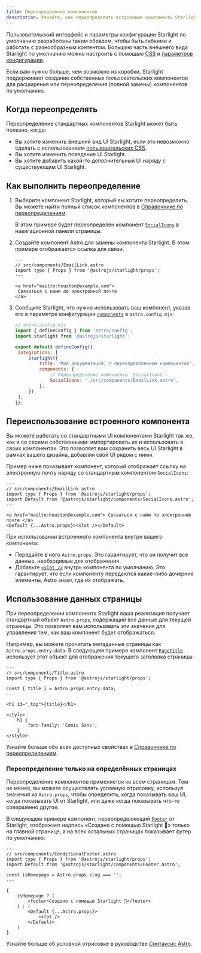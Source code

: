 ```yaml
---
title: Переопределение компонентов
description: Узнайте, как переопределить встроенные компоненты Starlight, чтобы добавить пользовательские элементы в UI вашего сайта документации.
---
```



Пользовательский интерфейс и параметры конфигурации Starlight по умолчанию разработаны таким образом, чтобы быть гибкими и работать с разнообразным контентом. Большую часть внешнего вида Starlight по умолчанию можно настроить с помощью [CSS](/ru/guides/css-and-tailwind/) и [параметров конфигурации](/ru/guides/customization/).

Если вам нужно больше, чем возможно из коробки, Starlight поддерживает создание собственных пользовательских компонентов для расширения или переопределения (полной замены) компонентов по умолчанию.

## Когда переопределять

Переопределение стандартных компонентов Starlight может быть полезно, когда:

- Вы хотите изменить внешний вид UI Starlight, если это невозможно сделать с использованием [пользовательских CSS](/ru/guides/css-and-tailwind/).
- Вы хотите изменить поведение UI Starlight.
- Вы хотите добавить какой-то дополнительный UI наряду с существующим UI Starlight.

## Как выполнить переопределение

<Steps>

1. Выберите компонент Starlight, который вы хотите переопределить.
   Вы можете найти полный список компонентов в [Справочнике по переопределениям](/ru/reference/overrides/).

   В этом примере будет переопределён компонент [`SocialIcons`](/ru/reference/overrides/#socialicons) в навигационной панели страницы.

2. Создайте компонент Astro для замены компонента Starlight.
   В этом примере отображается ссылка для связи.

   ```astro
   ---
   // src/components/EmailLink.astro
   import type { Props } from '@astrojs/starlight/props';
   ---

   <a href="mailto:houston@example.com">
   	Связаться с нами по электронной почте
   </a>
   ```

3. Сообщите Starlight, что нужно использовать ваш компонент, указав его в параметре конфигурации [`components`](/ru/reference/configuration/#components) в `astro.config.mjs`:

   ```js {9-12}
   // astro.config.mjs
   import { defineConfig } from 'astro/config';
   import starlight from '@astrojs/starlight';

   export default defineConfig({
   	integrations: [
   		starlight({
   			title: 'Моя документация, с переопределением компонентов',
   			components: {
   				// Переопределение компонента `SocialIcons`.
   				SocialIcons: './src/components/EmailLink.astro',
   			},
   		}),
   	],
   });
   ```

</Steps>

## Переиспользование встроенного компонента

Вы можете работать со стандартными UI компонентами Starlight так же, как и со своими собственными: импортировать их и использовать в своих компонентах. Это позволяет вам сохранить весь UI Starlight в рамках вашего дизайна, добавляя свой UI рядом с ними.

Пример ниже показывает компонент, который отображает ссылку на электронную почту наряду со стандартным компонентом `SocialIcons`:

```astro {4,8}
---
// src/components/EmailLink.astro
import type { Props } from '@astrojs/starlight/props';
import Default from '@astrojs/starlight/components/SocialIcons.astro';
---

<a href="mailto:houston@example.com"> Связаться с нами по электронной почте </a>
<Default {...Astro.props}><slot /></Default>
```

При использовании встроенного компонента внутри вашего компонента:

- Передайте в него `Astro.props`. Это гарантирует, что он получит все данные, необходимые для отображения.
- Добавьте [`<slot />`](https://docs.astro.build/ru/core-concepts/astro-components/#slots) внутрь компонента по умолчанию. Это гарантирует, что если компоненту передаются какие-либо дочерние элементы, Astro знает, где их отображать.

## Использование данных страницы

При переопределении компонента Starlight ваша реализация получает стандартный объект `Astro.props`, содержащий все данные для текущей страницы.
Это позволяет вам использовать эти значения для управления тем, как ваш компонент будет отображаться.

Например, вы можете прочитать метаданные страницы как `Astro.props.entry.data`. В следующем примере компонент [`PageTitle`](/ru/reference/overrides/#pagetitle) использует этот объект для отображения текущего заголовка страницы:

```astro {5} "{title}"
---
// src/components/Title.astro
import type { Props } from '@astrojs/starlight/props';

const { title } = Astro.props.entry.data;
---

<h1 id="_top">{title}</h1>

<style>
	h1 {
		font-family: 'Comic Sans';
	}
</style>
```

Узнайте больше обо всех доступных свойствах в [Справочнике по переопределениям](/ru/reference/overrides/#параметры-компонентов).

### Переопределение только на определённых страницах

Переопределение компонентов применяется ко всем страницам. Тем не менее, вы можете осуществлять условную отрисовку, используя значения из `Astro.props`, чтобы определить, когда показывать ваш UI, когда показывать UI от Starlight, или даже когда показывать что-то совершенно другое.

В следующем примере компонент, переопределяющий [`Footer`](/ru/reference/overrides/#footer) от Starlight, отображает надпись «Создано с помощью Starlight 🌟» только на главной странице, а на всех остальных страницах показывает футер по умолчанию:

```astro
---
// src/components/ConditionalFooter.astro
import type { Props } from '@astrojs/starlight/props';
import Default from '@astrojs/starlight/components/Footer.astro';

const isHomepage = Astro.props.slug === '';
---

{
	isHomepage ? (
		<footer>Создано с помощью Starlight 🌟</footer>
	) : (
		<Default {...Astro.props}>
			<slot />
		</Default>
	)
}
```

Узнайте больше об условной отрисовке в руководстве [Синтаксис Astro](https://docs.astro.build/ru/core-concepts/astro-syntax/#динамический-html).
